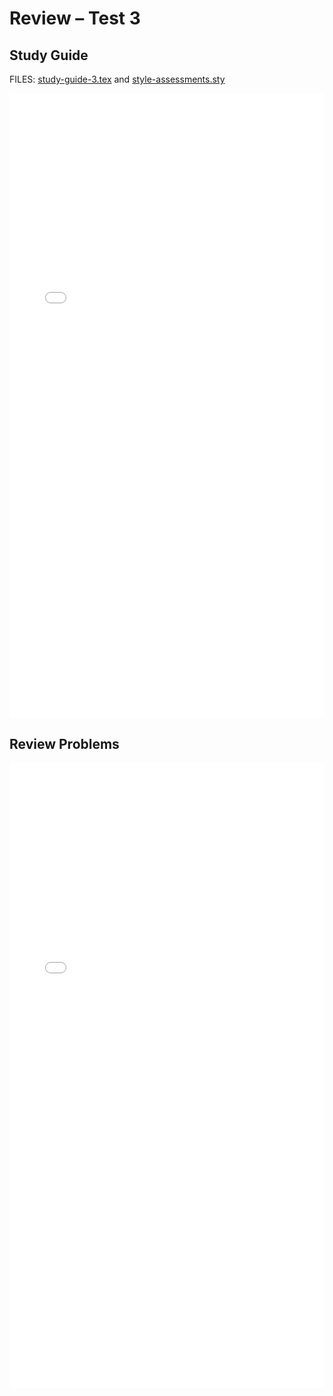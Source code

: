 # Review -- Test 3 {.unnumbered}

## Study Guide

FILES: [study-guide-3.tex](https://github.com/coltongearhart/math320/blob/main/assessments/study-guide-3.tex) and [style-assessments.sty](https://github.com/coltongearhart/math320/blob/main/assessments/style-assessments.sty)

<embed src="assessments/study-guide-3.pdf" type="application/pdf" width="100%" height="1000px"></embed>

## Review Problems

<embed src="assessments/review-problems-3.pdf" type="application/pdf" width="100%" height="1000px"></embed>
